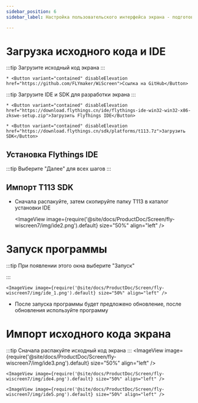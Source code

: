 ```yaml
---
sidebar_position: 6
sidebar_label: Настройка пользовательского интерфейса экрана - подготовка

---
```





# Загрузка исходного кода и IDE


:::tip
Загрузите исходный код экрана
:::

    * <Button variant="contained" disableElevation href="https://github.com/FLYmaker/WiScreen">Ссылка на GitHub</Button>

:::tip
Загрузите IDE и SDK для разработки экрана
:::

    * <Button variant="contained" disableElevation href="https://download.flythings.cn/ide/flythings-ide-win32-win32-x86-zkswe-setup.zip">Загрузить FlyThings IDE</Button>

    * <Button variant="contained" disableElevation href="https://download.flythings.cn/sdk/platforms/t113.7z">Загрузить SDK</Button>


## Установка Flythings IDE

:::tip
Выберите "Далее" для всех шагов
:::

## Импорт T113 SDK
* Сначала распакуйте, затем скопируйте папку T113 в каталог установки IDE

    <ImageView image={require('@site/docs/ProductDoc/Screen/fly-wiscreen7/img/ide2.png').default} size="50%" align="left" />



# Запуск программы

:::tip
При появлении этого окна выберите "Запуск"

:::

    <ImageView image={require('@site/docs/ProductDoc/Screen/fly-wiscreen7/img/ide_1.png').default} size="50%" align="left" />

* После запуска программы будет предложено обновление, после обновления используйте программу

# Импорт исходного кода экрана

:::tip
Сначала распакуйте исходный код экрана
:::
    <ImageView image={require('@site/docs/ProductDoc/Screen/fly-wiscreen7/img/ide3.png').default} size="50%" align="left" />

    <ImageView image={require('@site/docs/ProductDoc/Screen/fly-wiscreen7/img/ide4.png').default} size="50%" align="left" />

    <ImageView image={require('@site/docs/ProductDoc/Screen/fly-wiscreen7/img/ide5.png').default} size="50%" align="left" />


